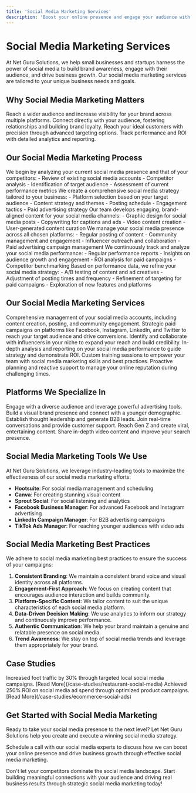 ```yaml
---
title: 'Social Media Marketing Services'
description: 'Boost your online presence and engage your audience with expert social media marketing from Net Guru Solutions'
---
```


# Social Media Marketing Services

At Net Guru Solutions, we help small businesses and startups harness the power of social media to build brand awareness, engage with their audience, and drive business growth. Our social media marketing services are tailored to your unique business needs and goals.

## Why Social Media Marketing Matters

<CardGroup cols={2}>
  <Card title="Increased Brand Awareness" icon="bullhorn">
    Reach a wider audience and increase visibility for your brand across multiple platforms.
  </Card>
  <Card title="Improved Customer Engagement" icon="comments">
    Connect directly with your audience, fostering relationships and building brand loyalty.
  </Card>
  <Card title="Targeted Advertising" icon="bullseye-arrow">
    Reach your ideal customers with precision through advanced targeting options.
  </Card>
  <Card title="Measurable Results" icon="chart-line">
    Track performance and ROI with detailed analytics and reporting.
  </Card>
</CardGroup>

## Our Social Media Marketing Process

<AccordionGroup>
  <Accordion icon="magnifying-glass-chart" title="Social Media Audit">
    We begin by analyzing your current social media presence and that of your competitors:
    - Review of existing social media accounts
    - Competitor analysis
    - Identification of target audience
    - Assessment of current performance metrics
  </Accordion>
  
  <Accordion icon="lightbulb" title="Strategy Development">
    We create a comprehensive social media strategy tailored to your business:
    - Platform selection based on your target audience
    - Content strategy and themes
    - Posting schedule
    - Engagement tactics
    - Paid advertising strategy
  </Accordion>
  
  <Accordion icon="paintbrush" title="Content Creation">
    Our team develops engaging, brand-aligned content for your social media channels:
    - Graphic design for social media posts
    - Copywriting for captions and ads
    - Video content creation
    - User-generated content curation
  </Accordion>
  
  <Accordion icon="paper-plane" title="Campaign Execution">
    We manage your social media presence across all chosen platforms:
    - Regular posting of content
    - Community management and engagement
    - Influencer outreach and collaboration
    - Paid advertising campaign management
  </Accordion>
  
  <Accordion icon="chart-simple" title="Performance Monitoring">
    We continuously track and analyze your social media performance:
    - Regular performance reports
    - Insights on audience growth and engagement
    - ROI analysis for paid campaigns
    - Competitor benchmarking
  </Accordion>
  
  <Accordion icon="arrows-rotate" title="Optimization">
    Based on performance data, we refine your social media strategy:
    - A/B testing of content and ad creatives
    - Adjustment of posting times and frequency
    - Refinement of targeting for paid campaigns
    - Exploration of new features and platforms
  </Accordion>
</AccordionGroup>

## Our Social Media Marketing Services

<CardGroup cols={2}>
  <Card title="Social Media Management" icon="users-gear">
    Comprehensive management of your social media accounts, including content creation, posting, and community engagement.
  </Card>
  <Card title="Paid Social Advertising" icon="rectangle-ad">
    Strategic paid campaigns on platforms like Facebook, Instagram, LinkedIn, and Twitter to reach your target audience and drive conversions.
  </Card>
  <Card title="Influencer Marketing" icon="star">
    Identify and collaborate with influencers in your niche to expand your reach and build credibility.
  </Card>
  <Card title="Social Media Analytics" icon="chart-mixed">
    In-depth analysis and reporting on your social media performance to guide strategy and demonstrate ROI.
  </Card>
  <Card title="Social Media Training" icon="chalkboard-user">
    Custom training sessions to empower your team with social media marketing skills and best practices.
  </Card>
  <Card title="Crisis Management" icon="shield">
    Proactive planning and reactive support to manage your online reputation during challenging times.
  </Card>
</CardGroup>

## Platforms We Specialize In

<CardGroup cols={3}>
  <Card title="Facebook" icon="facebook">
    Engage with a diverse audience and leverage powerful advertising tools.
  </Card>
  <Card title="Instagram" icon="instagram">
    Build a visual brand presence and connect with a younger demographic.
  </Card>
  <Card title="LinkedIn" icon="linkedin">
    Establish thought leadership and generate B2B leads.
  </Card>
  <Card title="Twitter" icon="twitter">
    Join real-time conversations and provide customer support.
  </Card>
  <Card title="TikTok" icon="tiktok">
    Reach Gen Z and create viral, entertaining content.
  </Card>
  <Card title="YouTube" icon="youtube">
    Share in-depth video content and improve your search presence.
  </Card>
</CardGroup>

## Social Media Marketing Tools We Use

At Net Guru Solutions, we leverage industry-leading tools to maximize the effectiveness of our social media marketing efforts:

- **Hootsuite**: For social media management and scheduling
- **Canva**: For creating stunning visual content
- **Sprout Social**: For social listening and analytics
- **Facebook Business Manager**: For advanced Facebook and Instagram advertising
- **LinkedIn Campaign Manager**: For B2B advertising campaigns
- **TikTok Ads Manager**: For reaching younger audiences with video ads

## Social Media Marketing Best Practices

We adhere to social media marketing best practices to ensure the success of your campaigns:

1. **Consistent Branding**: We maintain a consistent brand voice and visual identity across all platforms.
2. **Engagement-First Approach**: We focus on creating content that encourages audience interaction and builds community.
3. **Platform-Specific Content**: We tailor content to suit the unique characteristics of each social media platform.
4. **Data-Driven Decision Making**: We use analytics to inform our strategy and continuously improve performance.
5. **Authentic Communication**: We help your brand maintain a genuine and relatable presence on social media.
6. **Trend Awareness**: We stay on top of social media trends and leverage them appropriately for your brand.

## Case Studies

<CardGroup cols={2}>
  <Card title="Local Restaurant Chain" icon="utensils">
    Increased foot traffic by 30% through targeted local social media campaigns.
    [Read More](/case-studies/restaurant-social-media)
  </Card>
  <Card title="E-commerce Startup" icon="shopping-bag">
    Achieved 250% ROI on social media ad spend through optimized product campaigns.
    [Read More](/case-studies/ecommerce-social-ads)
  </Card>
</CardGroup>

## Get Started with Social Media Marketing

Ready to take your social media presence to the next level? Let Net Guru Solutions help you create and execute a winning social media strategy.

<Card title="Book a Free Consultation" icon="calendar" href="/contact">
  Schedule a call with our social media experts to discuss how we can boost your online presence and drive business growth through effective social media marketing.
</Card>

Don't let your competitors dominate the social media landscape. Start building meaningful connections with your audience and driving real business results through strategic social media marketing today!